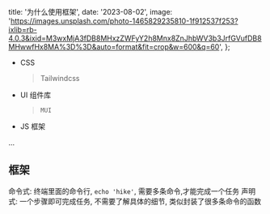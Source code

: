   title: '为什么使用框架',
  date: '2023-08-02',
  image:
    'https://images.unsplash.com/photo-1465829235810-1f912537f253?ixlib=rb-4.0.3&ixid=M3wxMjA3fDB8MHxzZWFyY2h8Mnx8ZnJhbWV3b3JrfGVufDB8MHwwfHx8MA%3D%3D&auto=format&fit=crop&w=600&q=60',
};

- CSS

  > Tailwindcss

- UI 组件库

  > `MUI`

- JS 框架

...

## 框架

命令式: 终端里面的命令行, `echo 'hike'`, 需要多条命令,才能完成一个任务
声明式: 一个步骤即可完成任务, 不需要了解具体的细节, 类似封装了很多条命令的函数

